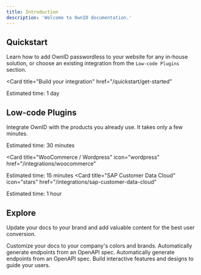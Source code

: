 ```yaml
---
title: Introduction
description: 'Welcome to OwnID documentation.'
---
```


## Quickstart

Learn how to add OwnID passwordless to your website for any in-house solution, or choose an existing integration from the `Low-code Plugins` section.
  
  <Card
    title="Build your integration"
    href="/quickstart/get-started"
  >
  Estimated time: 1 day
  </Card>


## Low-code Plugins

Integrate OwnID with the products you already use. It takes only a few minutes.

<CardGroup cols={2}>
  <Card
    title="Shopify"
    icon="shopify"
    href="/integrations/shopify"
  >
  Estimated time: 30 minutes
  </Card>

  <Card
    title="WooCommerce / Wordpress"
    icon="wordpress"
    href="/integrations/woocommerce"
  >
  Estimated time: 15 minutes
  </Card>
  <Card
    title="SAP Customer Data Cloud"
    icon="stars"
    href="/integrations/sap-customer-data-cloud"
  >
  Estimated time: 1 hour
  </Card>
</CardGroup>

## Explore

Update your docs to your brand and add valuable content for the best user conversion.

<CardGroup cols={2}>
  <Card
    title="Customize Button Style"
    icon="palette"
    href="/explore/button-styles"
  >
    Customize your docs to your company's colors and brands.
  </Card>
  <Card
    title="Email Templates"
    icon="envelope"
    href="/explore/email-templates"
  >
    Automatically generate endpoints from an OpenAPI spec.
  </Card>
  <Card
    title="Email Provider"
    icon="at"
    href="/explore/email-provider"
  >
    Automatically generate endpoints from an OpenAPI spec.
  </Card>
  <Card
    title="Localization"
    icon="globe"
    href="/explore/localization"
  >
    Build interactive features and designs to guide your users.
  </Card>
</CardGroup>
